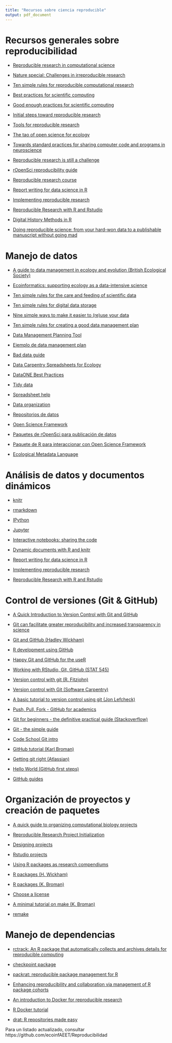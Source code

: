 ```yaml
---
title: "Recursos sobre ciencia reproducible"
output: pdf_document
---
```




# Recursos generales sobre reproducibilidad


- [Reproducible research in computational science](http://dx.doi.org/10.1126/science.1213847)

- [Nature special: Challenges in irreproducible research](http://www.nature.com/news/reproducibility-1.17552)

- [Ten simple rules for reproducible computational research](http://dx.doi.org/10.1371/journal.pcbi.1003285)

- [Best practices for scientific computing](http://dx.doi.org/10.1371/journal.pbio.1001745)

- [Good enough practices for scientific computing](http://swcarpentry.github.io/good-enough-practices-in-scientific-computing/)

- [Initial steps toward reproducible research](http://kbroman.org/steps2rr/)

- [Tools for reproducible research](http://kbroman.org/Tools4RR)

- [The tao of open science for ecology](http://dx.doi.org/10.1890/ES14-00402.1)

- [Towards standard practices for sharing computer code and programs in neuroscience](http://biorxiv.org/content/early/2016/04/04/045104)

- [Reproducible research is still a challenge](https://ropensci.org/blog/2014/06/09/reproducibility/)

- [rOpenSci reproducibility guide](http://ropensci.github.io/reproducibility-guide/)

- [Reproducible research course](https://www.coursera.org/learn/reproducible-research)

- [Report writing for data science in R](https://leanpub.com/reportwriting)

- [Implementing reproducible research](https://osf.io/s9tya/wiki/home/)

- [Reproducible Research with R and Rstudio](http://christophergandrud.github.io/RepResR-RStudio/)

- [Digital History Methods in R](http://lincolnmullen.com/projects/dh-r/)

- [Doing reproducible science: from your hard-won data to a publishable manuscript without going mad](https://github.com/Pakillo/ReproducibleScience/raw/master/ReproducibleScience.pdf)





# Manejo de datos


- [A guide to data management in ecology and evolution (British Ecological Society)](http://www.britishecologicalsociety.org/wp-content/uploads/Publ_Data-Management-Booklet.pdf)

- [Ecoinformatics: supporting ecology as a data-intensive science](http://dx.doi.org/10.1016/j.tree.2011.11.016)

- [Ten simple rules for the care and feeding of scientific data](http://dx.doi.org/10.1371/journal.pcbi.1003542)

- [Ten simple rules for digital data storage](https://doi.org/10.7287/peerj.preprints.1448v2)

- [Nine simple ways to make it easier to (re)use your data](http://dx.doi.org/10.4033/iee.2013.6b.6.f)

- [Ten simple rules for creating a good data management plan](http://doi.org/10.1371/journal.pcbi.1004525)

- [Data Management Planning Tool](https://dmptool.org/)

- [Ejemplo de data management plan](https://www.dataone.org/sites/all/documents/DMP_Copepod_Formatted.pdf)

- [Bad data guide](https://github.com/Quartz/bad-data-guide)

- [Data Carpentry Spreadsheets for Ecology](http://www.datacarpentry.org/spreadsheet-ecology-lesson/)

- [DataONE Best Practices](https://www.dataone.org/best-practices)

- [Tidy data](http://dx.doi.org/10.18637/jss.v059.i10)

- [Spreadsheet help](http://cdluc3.github.io/spreadsheet-help/)

- [Data organization](http://kbroman.org/dataorg/)

- [Repositorios de datos](http://www.re3data.org/)

- [Open Science Framework](http://osf.io)

- [Paquetes de rOpenSci para publicación de datos](http://ropensci.org/packages/#data_publication)

- [Paquete de R para interaccionar con Open Science Framework](https://github.com/chartgerink/osfr)

- [Ecological Metadata Language](http://knb.ecoinformatics.org/software/eml/)





# Análisis de datos y documentos dinámicos


- [knitr](http://yihui.name/knitr/)

- [rmarkdown](http://rmarkdown.rstudio.com)

- [IPython](http://ipython.org/)

- [Jupyter](https://jupyter.org/)

- [Interactive notebooks: sharing the code](http://www.nature.com/news/interactive-notebooks-sharing-the-code-1.16261)

- [Dynamic documents with R and knitr](https://www.crcpress.com/Dynamic-Documents-with-R-and-knitr-Second-Edition/Xie/9781498716963)

- [Report writing for data science in R](https://leanpub.com/reportwriting)

- [Implementing reproducible research](https://osf.io/s9tya/wiki/home/)

- [Reproducible Research with R and Rstudio](http://christophergandrud.github.io/RepResR-RStudio/)







# Control de versiones (Git & GitHub)


- [A Quick Introduction to Version Control with Git and GitHub](http://dx.doi.org/10.1371/journal.pcbi.1004668)

- [Git can facilitate greater reproducibility and increased transparency in science](http://dx.doi.org/10.1186/1751-0473-8-7)

- [Git and GitHub (Hadley Wickham)](http://r-pkgs.had.co.nz/git.html)

- [R development using GitHub](https://github.com/MangoTheCat/github-workshop#readme)

- [Happy Git and GitHub for the useR](http://happygitwithr.com/)

- [Working with RStudio, Git, GitHub (STAT 545)](http://stat545-ubc.github.io/git00_index.html)

- [Version control with git (R. Fitzjohn)](http://nicercode.github.io/2014-02-13-UNSW/lessons/70-version-control/)

- [Version control with Git (Software Carpentry)](http://software-carpentry.org/v5/novice/git/index.html)

- [A basic tutorial to version control using git (Jon Lefcheck)](http://jonlefcheck.net/2013/11/04/a-basic-tutorial-to-version-control-using-git/)

- [Push, Pull, Fork - GitHub for academics](http://www.hybridpedagogy.com/Journal/push-pull-fork-github-for-academics/)

- [Git for beginners - the definitive practical guide (Stackoverflow)](http://stackoverflow.com/questions/315911/git-for-beginners-the-definitive-practical-guide)

- [Git - the simple guide](http://rogerdudler.github.io/git-guide/)

- [Code School Git intro](https://try.github.io/levels/1/challenges/1)

- [GitHub tutorial (Karl Broman)](http://kbroman.org/github_tutorial/)

- [Getting git right (Atlassian)](https://www.atlassian.com/git/)

- [Hello World (GitHub first steps)](https://guides.github.com/activities/hello-world/)

- [GitHub guides](https://guides.github.com/)






# Organización de proyectos y creación de paquetes


- [A quick guide to organizing computational biology projects](http://dx.doi.org/10.1371/journal.pcbi.1000424)

- [Reproducible Research Project Initialization](https://github.com/Reproducible-Science-Curriculum/rr-init)

- [Designing projects](http://nicercode.github.io/blog/2013-04-05-projects/)

- [Rstudio projects](https://support.rstudio.com/hc/en-us/articles/200526207-Using-Projects)

- [Using R packages as research compendiums](https://github.com/ropensci/rrrpkg)

- [R packages (H. Wickham)](http://r-pkgs.had.co.nz/)

- [R packages (K. Broman)](http://kbroman.org/pkg_primer/)

- [Choose a license](http://choosealicense.com/)

- [A minimal tutorial on make (K. Broman)](http://kbroman.org/minimal_make/) 

- [remake](https://github.com/richfitz/remake)







# Manejo de dependencias


- [rctrack: An R package that automatically collects and archives details for reproducible computing](http://dx.doi.org/10.1186/1471-2105-15-138)

- [checkpoint package](https://cran.r-project.org/web/packages/checkpoint/vignettes/checkpoint.html)

- [packrat: reproducible package management for R](https://rstudio.github.io/packrat/)

- [Enhancing reproducibility and collaboration via management of R package cohorts](http://arxiv.org/abs/1501.02284)

- [An introduction to Docker for reproducible research](http://dx.doi.org/10.1145/2723872.2723882)

- [R Docker tutorial](http://ropenscilabs.github.io/r-docker-tutorial/)

- [drat: R repositories made easy](http://eddelbuettel.github.io/drat/)







Para un listado actualizado, consultar https://github.com/ecoinfAEET/Reproducibilidad


